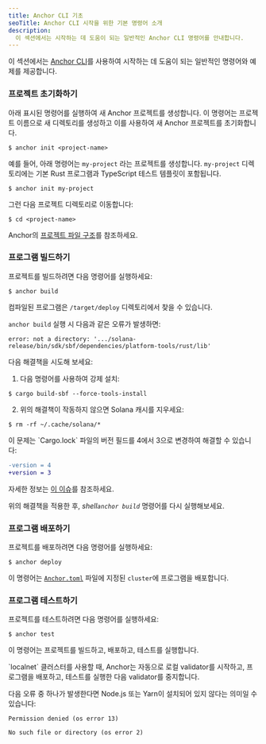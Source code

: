 ```yaml
---
title: Anchor CLI 기초
seoTitle: Anchor CLI 시작을 위한 기본 명령어 소개
description:
  이 섹션에서는 시작하는 데 도움이 되는 일반적인 Anchor CLI 명령어를 안내합니다.
---
```


이 섹션에서는 [Anchor CLI](https://www.anchor-lang.com/docs)를 사용하여 시작하는
데 도움이 되는 일반적인 명령어와 예제를 제공합니다.

<Steps>
<Step>

### 프로젝트 초기화하기

아래 표시된 명령어를 실행하여 새 Anchor 프로젝트를 생성합니다. 이 명령어는
프로젝트 이름으로 새 디렉토리를 생성하고 이를 사용하여 새 Anchor 프로젝트를
초기화합니다.

```terminal
$ anchor init <project-name>
```

예를 들어, 아래 명령어는 `my-project` 라는 프로젝트를 생성합니다. `my-project`
디렉토리에는 기본 Rust 프로그램과 TypeScript 테스트 템플릿이 포함됩니다.

```terminal
$ anchor init my-project
```

그런 다음 프로젝트 디렉토리로 이동합니다:

```terminal
$ cd <project-name>
```

Anchor의
[프로젝트 파일 구조](https://www.anchor-lang.com/docs/quickstart/local#project-file-structure)를
참조하세요.

</Step>
<Step>

### 프로그램 빌드하기

프로젝트를 빌드하려면 다음 명령어를 실행하세요:

```terminal
$ anchor build
```

컴파일된 프로그램은 `/target/deploy` 디렉토리에서 찾을 수 있습니다.

<Callout type="warn">

`anchor build` 실행 시 다음과 같은 오류가 발생하면:

<Accordions>
<Accordion title="error: not a directory">

```
error: not a directory: '.../solana-release/bin/sdk/sbf/dependencies/platform-tools/rust/lib'
```

다음 해결책을 시도해 보세요:

1. 다음 명령어를 사용하여 강제 설치:

```terminal
$ cargo build-sbf --force-tools-install
```

2. 위의 해결책이 작동하지 않으면 Solana 캐시를 지우세요:

```terminal
$ rm -rf ~/.cache/solana/*
```

</Accordion>

<Accordion title="lock file version 4 requires `-Znext-lockfile-bump">
이 문제는 `Cargo.lock` 파일의 버전 필드를 4에서 3으로 변경하여 해결할 수 있습니다:

```diff title="Cargo.lock"
-version = 4
+version = 3
```

자세한 정보는
[이 이슈](https://github.com/solana-foundation/anchor/issues/3392)를 참조하세요.

</Accordion>

</Accordions>

위의 해결책을 적용한 후, _shell`anchor build`_ 명령어를 다시 실행해보세요.

</Callout>

</Step>
<Step>

### 프로그램 배포하기

프로젝트를 배포하려면 다음 명령어를 실행하세요:

```terminal
$ anchor deploy
```

이 명령어는
[`Anchor.toml`](https://www.anchor-lang.com/docs/references/anchor-toml) 파일에
지정된 `cluster`에 프로그램을 배포합니다.

</Step>
<Step>

### 프로그램 테스트하기

프로젝트를 테스트하려면 다음 명령어를 실행하세요:

```terminal
$ anchor test
```

이 명령어는 프로젝트를 빌드하고, 배포하고, 테스트를 실행합니다.

<Callout>
  `localnet` 클러스터를 사용할 때, Anchor는 자동으로 로컬 validator를 시작하고,
  프로그램을 배포하고, 테스트를 실행한 다음 validator를 중지합니다.
</Callout>

<Callout type="warn">

다음 오류 중 하나가 발생한다면 Node.js 또는 Yarn이 설치되어 있지 않다는 의미일
수 있습니다:

```
Permission denied (os error 13)
```

```
No such file or directory (os error 2)
```

</Callout>

</Step>
</Steps>

